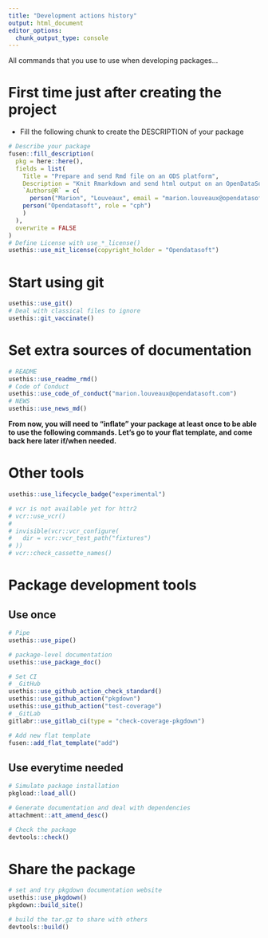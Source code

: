 ```yaml
---
title: "Development actions history"
output: html_document
editor_options: 
  chunk_output_type: console
---
```


All commands that you use to use when developing packages...

# First time just after creating the project

- Fill the following chunk to create the DESCRIPTION of your package

```r
# Describe your package
fusen::fill_description(
  pkg = here::here(),
  fields = list(
    Title = "Prepare and send Rmd file on an ODS platform",
    Description = "Knit Rmarkdown and send html output on an OpenDataSoft platform. Request credentials to access the platform.",
    `Authors@R` = c(
      person("Marion", "Louveaux", email = "marion.louveaux@opendatasoft.com", role = c("aut", "cre"), comment = c(ORCID = "0000-0002-1794-3748")),
    person("Opendatasoft", role = "cph")
    )
  ),
  overwrite = FALSE
)
# Define License with use_*_license()
usethis::use_mit_license(copyright_holder = "Opendatasoft")
```

# Start using git

```r
usethis::use_git()
# Deal with classical files to ignore
usethis::git_vaccinate()
```

# Set extra sources of documentation

```r
# README
usethis::use_readme_rmd()
# Code of Conduct
usethis::use_code_of_conduct("marion.louveaux@opendatasoft.com")
# NEWS
usethis::use_news_md()
```

**From now, you will need to "inflate" your package at least once to be able to use the following commands. Let's go to your flat template, and come back here later if/when needed.**

# Other tools

```r
usethis::use_lifecycle_badge("experimental")

# vcr is not available yet for httr2
# vcr::use_vcr()
# 
# invisible(vcr::vcr_configure(
#   dir = vcr::vcr_test_path("fixtures")
# ))
# vcr::check_cassette_names()
```




# Package development tools
## Use once

```r
# Pipe
usethis::use_pipe()

# package-level documentation
usethis::use_package_doc()

# Set CI
# _GitHub
usethis::use_github_action_check_standard()
usethis::use_github_action("pkgdown")
usethis::use_github_action("test-coverage")
# _GitLab
gitlabr::use_gitlab_ci(type = "check-coverage-pkgdown")

# Add new flat template
fusen::add_flat_template("add")
```

## Use everytime needed

```r
# Simulate package installation
pkgload::load_all()

# Generate documentation and deal with dependencies
attachment::att_amend_desc()

# Check the package
devtools::check()
```

# Share the package

```r
# set and try pkgdown documentation website
usethis::use_pkgdown()
pkgdown::build_site()

# build the tar.gz to share with others
devtools::build()
```

